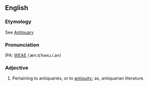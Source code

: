 ==English==
===Etymology===
See [[Antiquary]]

===Pronunciation===
IPA: [[WEAE]] /ˌæn.tɪˈkwɛɹ.i.ən/

===Adjective===
# Pertaining to antiquaries, or to [[antiquity]]; as, antiquarian literature.
<!-- material copied from Webster's Revised Unabridged Dictionary (1913) -->